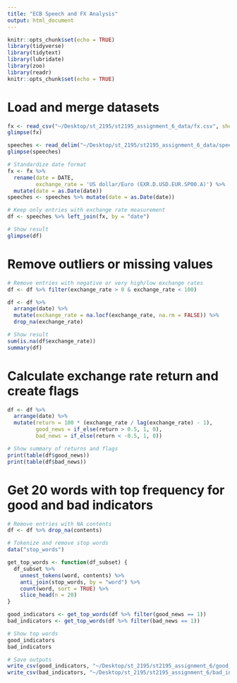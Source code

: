 ```yaml
---
title: "ECB Speech and FX Analysis"
output: html_document
---
```


```r
knitr::opts_chunk$set(echo = TRUE)
library(tidyverse)
library(tidytext)
library(lubridate)
library(zoo)
library(readr)
knitr::opts_chunk$set(echo = TRUE)
```

# Load and merge datasets 

```r

fx <- read_csv("~/Desktop/st_2195/st2195_assignment_6_data/fx.csv", show_col_types = FALSE)
glimpse(fx)

speeches <- read_delim("~/Desktop/st_2195/st2195_assignment_6_data/speeches.csv", delim = "|", show_col_types = FALSE)
glimpse(speeches)

# Standardize date format
fx <- fx %>%
  rename(date = DATE,
         exchange_rate = 'US dollar/Euro (EXR.D.USD.EUR.SP00.A)') %>%
  mutate(date = as.Date(date))
speeches <- speeches %>% mutate(date = as.Date(date))

# Keep only entries with exchange rate measurement
df <- speeches %>% left_join(fx, by = "date")

# Show result
glimpse(df)

```

# Remove outliers or missing values

```r
# Remove entries with negative or very high/low exchange rates
df <- df %>% filter(exchange_rate > 0 & exchange_rate < 100)

df <- df %>%
  arrange(date) %>%
  mutate(exchange_rate = na.locf(exchange_rate, na.rm = FALSE)) %>%
  drop_na(exchange_rate)

# Show result
sum(is.na(df$exchange_rate))
summary(df)

```


# Calculate exchange rate return and create flags
```r
df <- df %>%
  arrange(date) %>%
  mutate(return = 100 * (exchange_rate / lag(exchange_rate) - 1),
         good_news = if_else(return > 0.5, 1, 0),
         bad_news = if_else(return < -0.5, 1, 0))

# Show summary of returns and flags
print(table(df$good_news))
print(table(df$bad_news))
```

# Get 20 words with top frequency for good and bad indicators

```r
# Remove entries with NA contents
df <- df %>% drop_na(contents)

# Tokenize and remove stop words
data("stop_words")

get_top_words <- function(df_subset) {
  df_subset %>%
    unnest_tokens(word, contents) %>%
    anti_join(stop_words, by = "word") %>%
    count(word, sort = TRUE) %>%
    slice_head(n = 20)
}

good_indicators <- get_top_words(df %>% filter(good_news == 1))
bad_indicators <- get_top_words(df %>% filter(bad_news == 1))

# Show top words
good_indicators
bad_indicators

# Save outputs
write_csv(good_indicators, "~/Desktop/st_2195/st2195_assignment_6/good_indicators.csv")
write_csv(bad_indicators, "~/Desktop/st_2195/st2195_assignment_6/bad_indicators.csv")
```


